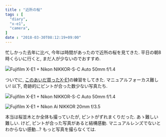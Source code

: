 ```yaml
---
title : "近所の桜"
tags : [
  "diary",
  "x-e1",
  "camera",
]
date : "2018-03-30T08:12:19+09:00"
---
```


忙しかった去年に比べ, 今年は時間があったので近所の桜を見てきた.
平日の朝8時くらいに行くと, まだ人が少ないのでおすすめ.

![Fujifilm X-E1 + Nikon NIKKOR-S･C Auto 50mm f/1.4](./cherry-blossoms-1.jpg)

ついでに, [このあいだ買ったX-E1](/blog/camera/x-e1/)の練習をしてきた. マニュアルフォーカス難しい!
以下, 奇跡的にピントが合った数少ない写真たち.

![Fujifilm X-E1 + Nikon NIKKOR-S･C Auto 50mm f/1.4](./cherry-blossoms-2.jpg)

![Fujifilm X-E1 + Nikon Ai NIKKOR 20mm f/3.5](./cherry-blossoms-3.jpg)

本当は桜並木とか全体も撮っていたが, ピントがずれまくりだった.
あゝ難しい難しい.
けど, ピントが合った写真があると結構感動.
マニュアルレンズでないとわからない感動...?
もっと写真を撮らなくては.
